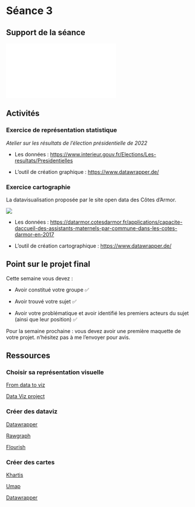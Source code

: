 # Séance 3

## Support de la séance

![](images/seance3_28fevrier.pdf)

## Activités

### Exercice de représentation statistique

*Atelier sur les résultats de l'élection présidentielle de 2022*

-   Les données : [https://www.interieur.gouv.fr/Elections/Les-resultats/Presidentielles](https://www.interieur.gouv.fr/Elections/Les-resultats/Presidentielleshttps://www.interieur.gouv.fr/Elections/Les-resultats/Presidentielles)

-   L'outil de création graphique : <https://www.datawrapper.de/>

### Exercice cartographie

La datavisualisation proposée par le site open data des Côtes d'Armor.

![](images/capacite-daccueil-des-assistants-maternels-par-commune-dans-les-cotes-darmor-en-2017.png)

-   Les données : [https://datarmor.cotesdarmor.fr/applications/capacite-daccueil-des-assistants-maternels-par-commune-dans-les-cotes-darmor-en-2017](https://datarmor.cotesdarmor.fr/applications/capacite-daccueil-des-assistants-maternels-par-commune-dans-les-cotes-darmor-en-2017https://datarmor.cotesdarmor.fr/applications/capacite-daccueil-des-assistants-maternels-par-commune-dans-les-cotes-darmor-en-2017)

-   L'outil de création cartographique : <https://www.datawrapper.de/>

## Point sur le projet final

Cette semaine vous devez :

-   Avoir constitué votre groupe ✅

-   Avoir trouvé votre sujet ✅

-   Avoir votre problématique et avoir identifié les premiers acteurs du sujet (ainsi que leur position) ✅

Pour la semaine prochaine : vous devez avoir une première maquette de votre projet. n'hésitez pas à me l'envoyer pour avis.

## Ressources

### Choisir sa représentation visuelle

[From data to viz](https://www.data-to-viz.com/)

[Data Viz project](https://datavizproject.com/)

### Créer des dataviz

[Datawrapper](https://www.datawrapper.de/)

[Rawgraph](https://www.rawgraphs.io/)

[Flourish](https://flourish.studio/)

### Créer des cartes

[Khartis](https://www.sciencespo.fr/cartographie/khartis/)

[Umap](https://umap.openstreetmap.fr/fr/)

[Datawrapper](https://www.datawrapper.de/)
